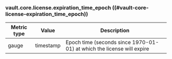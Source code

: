 ### vault.core.license.expiration_time_epoch ((#vault-core-license-expiration_time_epoch))

Metric type | Value     | Description
----------- | --------- | -----------
gauge       | timestamp | Epoch time (seconds since 1970-01-01) at which the license will expire